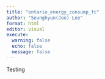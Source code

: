 ```yaml
---
title: "ontario_energy_consump_fc"
author: "Seunghyun(Joe) Lee"
format: html
editor: visual
execute:
  warning: false
  echo: false
  message: false
---
```


Testing